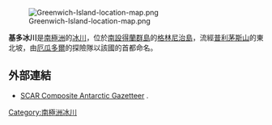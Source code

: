 {{no footnotes|time=2013-10-29T07:48:24+00:00}}
[[Image:Greenwich-Island-location-map.png|thumb]]

{{coord|62|27|S|59|47|W|type:glacier_region:AQ|display=title}}

'''基多冰川'''是[[南極洲|南極洲]]的[[冰川|冰川]]，位於[[南設得蘭群島|南設得蘭群島]]的[[格林尼治島|格林尼治島]]，流經[[普利茅斯山|普利茅斯山]]的東北坡，由[[厄瓜多爾|厄瓜多爾]]的探險隊以該國的首都命名。

==外部連結==
* [http://data.aad.gov.au/aadc/gaz/scar/ SCAR Composite Antarctic Gazetteer] {{WebCite|url=https://www.webcitation.org/5ug2CfC7m?url=http://data.aad.gov.au/aadc/gaz/scar/ |date=20101202140255 |dateformat=iso }}.

{{Antarctica-geo-stub}}
[[Category:南極洲冰川|Category:南極洲冰川]]